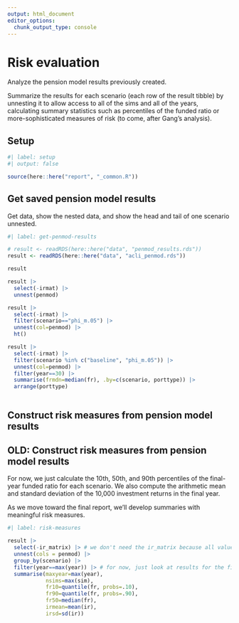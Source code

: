 ```yaml
---
output: html_document
editor_options: 
  chunk_output_type: console
---
```


# Risk evaluation

Analyze the pension model results previously created.

Summarize the results for each scenario (each row of the result tibble) by unnesting it to allow access to all of the sims and all of the years, calculating summary statistics such as percentiles of the funded ratio or more-sophisticated measures of risk (to come, after Gang's analysis).


## Setup

```r
#| label: setup
#| output: false

source(here::here("report", "_common.R"))

```


## Get saved pension model results

Get data, show the nested data, and show the head and tail of one scenario unnested.

```r
#| label: get-penmod-results

# result <- readRDS(here::here("data", "penmod_results.rds"))
result <- readRDS(here::here("data", "acli_penmod.rds"))

result

result |> 
  select(-irmat) |> 
  unnest(penmod)

result |> 
  select(-irmat) |> 
  filter(scenario=="phi_m.05") |> 
  unnest(col=penmod) |> 
  ht()

result |> 
  select(-irmat) |> 
  filter(scenario %in% c("baseline", "phi_m.05")) |> 
  unnest(col=penmod) |> 
  filter(year==30) |> 
  summarise(frmdn=median(fr), .by=c(scenario, porttype)) |> 
  arrange(porttype)



```


## Construct risk measures from pension model results




## OLD: Construct risk measures from pension model results

For now, we just calculate the 10th, 50th, and 90th percentiles of the final-year funded ratio for each scenario. We also compute the arithmetic mean and standard deviation of the 10,000 investment returns in the final year.

As we move toward the final report, we'll develop summaries with meaningful risk measures.

```r
#| label: risk-measures

result |> 
  select(-ir_matrix) |> # we don't need the ir_matrix because all values are in the ir column of penmod
  unnest(cols = penmod) |> 
  group_by(scenario) |> 
  filter(year==max(year)) |> # for now, just look at results for the final year
  summarise(maxyear=max(year),
            nsims=max(sim),
            fr10=quantile(fr, probs=.10),
            fr90=quantile(fr, probs=.90),
            fr50=median(fr),
            irmean=mean(ir),
            irsd=sd(ir))

```




